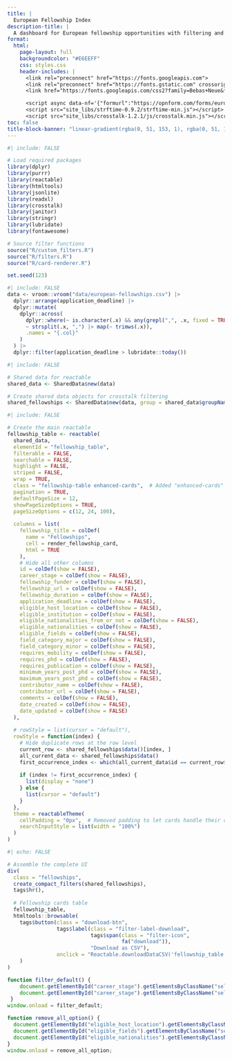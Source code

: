 ```yaml
---
title: |
  European Fellowship Index
description-title: |
  A dashboard for European fellowship opportunities with filtering and search capabilities.
format: 
  html:
    page-layout: full
    backgroundcolor: "#E6EEFF"
    css: styles.css
    header-includes: |
      <link rel="preconnect" href="https://fonts.googleapis.com">
      <link rel="preconnect" href="https://fonts.gstatic.com" crossorigin>
      <link href="https://fonts.googleapis.com/css2?family=Bebas+Neue&family=Montserrat:ital,wght@0,100..900;1,100..900&display=swap" rel="stylesheet">

      <script async data-nf='{"formurl":"https://opnform.com/forms/european-fellowships-gqocnm","emoji":"📝","position":"right","bgcolor":"#3B82F6","width":800}' src='https://opnform.com/widgets/embed-min.js'></script>
      <script src="site_libs/strftime-0.9.2/strftime-min.js"></script>
      <script src="site_libs/crosstalk-1.2.1/js/crosstalk.min.js"></script>
toc: false
title-block-banner: "linear-gradient(rgba(0, 51, 153, 1), rgba(0, 51, 153, 0.3))"
---
```


```r
#| include: FALSE

# Load required packages
library(dplyr)
library(purrr)
library(reactable)
library(htmltools)
library(jsonlite)
library(readxl)
library(crosstalk)
library(janitor)
library(stringr)
library(lubridate)
library(fontawesome)

# Source filter functions
source("R/custom_filters.R")
source("R/filters.R")
source("R/card-renderer.R")

set.seed(123)
```

```r
#| include: FALSE
data <- vroom::vroom("data/european-fellowships.csv") |>
  dplyr::arrange(application_deadline) |>
  dplyr::mutate(
    dplyr::across(
      dplyr::where(~ is.character(.x) && any(grepl(",", .x, fixed = TRUE), na.rm = TRUE)) & !matches("comments") & !matches("fellowship_title"),
      ~ strsplit(.x, ",") |> map(~ trimws(.x)),
      .names = "{.col}"
    )
  ) |> 
  dplyr::filter(application_deadline > lubridate::today())
```

```r
#| include: FALSE

# Shared data for reactable
shared_data <- SharedData$new(data)

# Create shared data objects for crosstalk filtering
shared_fellowships <- SharedData$new(data, group = shared_data$groupName())
```

```r
#| include: FALSE

# Create the main reactable
fellowship_table <- reactable(
  shared_data,
  elementId = "fellowship_table",
  filterable = FALSE,
  searchable = FALSE,
  highlight = FALSE,
  striped = FALSE,
  wrap = TRUE,
  class = "fellowship-table enhanced-cards",  # Added "enhanced-cards" class
  pagination = TRUE,
  defaultPageSize = 12,
  showPageSizeOptions = TRUE,
  pageSizeOptions = c(12, 24, 100),
  
  columns = list(
    fellowship_title = colDef(
      name = "Fellowships",
      cell = render_fellowship_card,
      html = TRUE
    ),
    # Hide all other columns
    id = colDef(show = FALSE),
    career_stage = colDef(show = FALSE),
    fellowship_funder = colDef(show = FALSE),
    fellowship_url = colDef(show = FALSE),
    fellowship_duration = colDef(show = FALSE),
    application_deadline = colDef(show = FALSE),
    eligible_host_location = colDef(show = FALSE),
    eligible_institution = colDef(show = FALSE),
    eligible_nationalities_from_or_not = colDef(show = FALSE),
    eligible_nationalities = colDef(show = FALSE),
    eligible_fields = colDef(show = FALSE),
    field_category_major = colDef(show = FALSE),
    field_category_minor = colDef(show = FALSE),
    requires_mobility = colDef(show = FALSE),
    requires_phd = colDef(show = FALSE),
    requires_publication = colDef(show = FALSE),
    minimum_years_post_phd = colDef(show = FALSE),
    maximum_years_post_phd = colDef(show = FALSE),
    contributor_name = colDef(show = FALSE),
    contributor_url = colDef(show = FALSE),
    comments = colDef(show = FALSE),
    date_created = colDef(show = FALSE),
    date_updated = colDef(show = FALSE)
  ),
  
  # rowStyle = list(cursor = "default"),
  rowStyle = function(index) {
    # Hide duplicate rows at the row level
    current_row <- shared_fellowships$data()[index, ]
    all_current_data <- shared_fellowships$data()
    first_occurrence_index <- which(all_current_data$id == current_row$id)[1]
    
    if (index != first_occurrence_index) {
      list(display = "none")
    } else {
      list(cursor = "default")
    }
  },
  theme = reactableTheme(
    cellPadding = "0px",  # Removed padding to let cards handle their own spacing
    searchInputStyle = list(width = "100%")
  )
)
```

```r
#| echo: FALSE

# Assemble the complete UI
div(
  class = "fellowships",
  create_compact_filters(shared_fellowships),
  tags$hr(),
  
  # Fellowship cards table
  fellowship_table,
  htmltools::browsable(
    tags$button(class = "download-btn", 
                tags$label(class = "filter-label-download",
                           tags$span(class = "filter-icon", 
                                     fa("download")), 
                           "Download as CSV"), 
                onclick = "Reactable.downloadDataCSV('fellowship_table', 'european-fellowships.csv')")
    )
)
```

```js
function filter_default() {
    document.getElementById("career_stage").getElementsByClassName("selectized")[0].selectize.setValue("Postdoc", true);
    document.getElementById("career_stage").getElementsByClassName("selectized")[0].selectize.setValue("PhD", true);
 }
window.onload = filter_default;

function remove_all_option() {
  document.getElementById("eligible_host_location").getElementsByClassName("selectized")[0].selectize.removeOption("");
  document.getElementById("eligible_fields").getElementsByClassName("selectized")[0].selectize.removeOption("");
  document.getElementById("eligible_nationalities").getElementsByClassName("selectized")[0].selectize.removeOption("");
}
window.onload = remove_all_option;
```